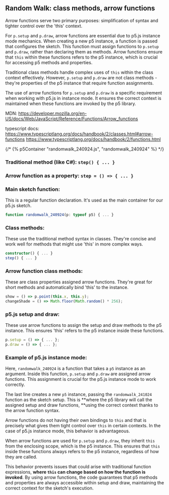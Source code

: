 

## Random Walk: class methods, arrow functions
Arrow functions serve two primary purposes: simplification of syntax and tighter control over the 'this' context.

For `p.setup` and `p.draw`, arrow functions are essential due to p5.js instance mode mechanics. When creating a new p5 instance, a function is passed that configures the sketch. This function must assign functions to `p.setup` and `p.draw`, rather than declaring them as methods. Arrow functions ensure that `this` within these functions refers to the p5 instance, which is crucial for accessing p5 methods and properties.

Traditional class methods handle complex uses of `this` within the class context effectively. However, `p.setup` and `p.draw` are not class methods - they're properties of the p5 instance that require function assignments.

The use of arrow functions for `p.setup` and `p.draw` is a specific requirement when working with p5.js in instance mode. It ensures the correct context is maintained when these functions are invoked by the p5 library.

MDN:
https://developer.mozilla.org/en-US/docs/Web/JavaScript/Reference/Functions/Arrow_functions

typescript docs:
https://www.typescriptlang.org/docs/handbook/2/classes.html#arrow-functions
https://www.typescriptlang.org/docs/handbook/2/functions.html

{/* {% p5Container "randomwalk_240924.js", "randomwalk_240924" %} */}
<SketchCDN type="p5" src="randomwalk_240924.js" id="randomwalk_240924" />

### Traditional method (like C#): `step() { ... }`

### Arrow function as a property: `step = () => { ... }`

### Main sketch function: 
This is a regular function declaration. It's used as the main container for our p5.js sketch.
```typescript
function randomwalk_240924(p: typeof p5) { ... }
```

### Class methods:
These use the traditional method syntax in classes. They're concise and work well for methods that might use 'this' in more complex ways.
```typescript
constructor() { ... }
step() { ... }
```

### Arrow function class methods:
These are class properties assigned arrow functions. They're great for short methods and automatically bind 'this' to the instance.
```typescript
show = () => p.point(this.x, this.y);
changeShade = () => Math.floor(Math.random() * 256);
```

### p5.js setup and draw:
These use arrow functions to assign the setup and draw methods to the p5 instance. This ensures 'this' refers to the p5 instance inside these functions.
```typescript
p.setup = () => { ... };
p.draw = () => { ... };
```

### Example of p5.js instance mode:
Here, `randomwalk_240924` is a function that takes a `p5` instance as an argument. Inside this function, `p.setup` and `p.draw` are assigned arrow functions. This assignment is crucial for the p5.js instance mode to work correctly.

The last line creates a new `p5` instance, passing the `randomwalk_241024` function as the sketch setup. This is **where the p5 library will call the assigned setup and draw functions, **using the correct context thanks to the arrow function syntax.

Arrow functions do not having their own bindings to `this` and that is precisely what gives them tight control over `this` in certain contexts. In the case of p5.js instance mode, this behavior is advantageous.

When arrow functions are used for `p.setup` and `p.draw`, they inherit `this` from the enclosing scope, which is the p5 instance. This ensures that `this` inside these functions always refers to the p5 instance, regardless of how they are called.

This behavior prevents issues that could arise with traditional function expressions, **where `this` can change based on how the function is invoked**. By using arrow functions, the code guarantees that p5 methods and properties are always accessible within setup and draw, maintaining the correct context for the sketch's execution.

<CodeSnippet src="randomwalk_240924.ts" lang="typescript" />